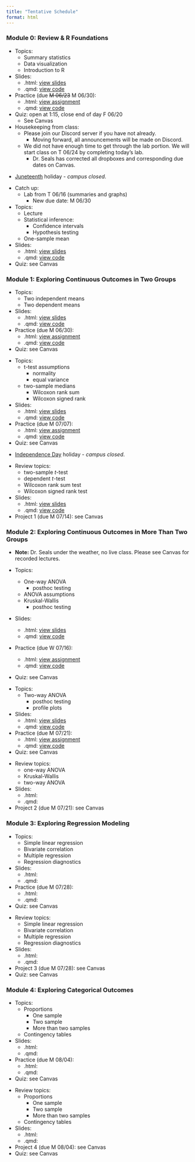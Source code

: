 ```yaml
---
title: "Tentative Schedule"
format: html
---
```


### **Module 0: Review & R Foundations**

::: {.callout-tip title="Tuesday, June 17, 2025:" collapse="true" open="true"}

- Topics:
    - Summary statistics 
    - Data visualization
    - Introduction to R
- Slides:
    - .html: <a href="https://samanthaseals.github.io/STA4173Su25/files/slides/STA4173-Su25-06-17-T-summary-visualization.html">view slides</a>
    - .qmd: <a href="https://github.com/samanthaseals/STA4173Su25/blob/main/files/slides/STA4173-Su25-06-17-T-summary-visualization.qmd">view code</a>
- Practice (due <s>M 06/23</s> M 06/30):
    - .html: <a href="https://samanthaseals.github.io/STA4173Su25/files/practice/06-17-T-summary-practice.html">view assignment</a>
    - .qmd: <a href="https://github.com/samanthaseals/STA4173Su25/blob/main/files/practice/06-17-T-summary-practice.qmd">view code</a>
- Quiz: open at 1:15, close end of day F 06/20 
    - See Canvas
    
- Housekeeping from class:
    - Please join our Discord server if you have not already.
        - Moving forward, all announcements will be made on Discord.
    - We did not have enough time to get through the lab portion. We will start class on T 06/24 by completing today's lab.
        - Dr. Seals has corrected all dropboxes and corresponding due dates on Canvas.

:::

::: {.callout-tip title="Thursday, June 19, 2025:" collapse="true" open="true"}

- <a href="https://nmaahc.si.edu/explore/stories/what-juneteenth">Juneteenth</a> holiday - *campus closed*.

:::

::: {.callout-tip title="Tuesday, June 24, 2025:" collapse="true" open="true"}

- Catch up:
    - Lab from T 06/16 (summaries and graphs)
        - New due date: M 06/30
- Topics:
    - Lecture
    - Statistical inference: 
        - Confidence intervals
        - Hypothesis testing
    - One-sample mean
- Slides:
    - .html: <a href="https://samanthaseals.github.io/STA4173Su25/files/slides/STA4173-Su25-06-24-T-inference-t-tests.html">view slides</a>
    - .qmd: <a href="https://github.com/samanthaseals/STA4173Su25/blob/main/files/slides/STA4173-Su25-06-24-T-inference-t-tests.qmd">view code</a>
- Quiz: see Canvas

:::

### **Module 1: Exploring Continuous Outcomes in Two Groups**

::: {.callout-tip title="Thursday, June 26, 2025:" collapse="true" open="true"}

- Topics:
    - Two independent means
    - Two dependent means
- Slides:
    - .html: <a href="https://samanthaseals.github.io/STA4173Su25/files/slides/STA4173-Su25-06-24-T-inference-t-tests.html">view slides</a>
    - .qmd: <a href="https://github.com/samanthaseals/STA4173Su25/blob/main/files/slides/STA4173-Su25-06-24-T-inference-t-tests.qmd">view code</a>
- Practice (due M 06/30):
    - .html: <a href="https://samanthaseals.github.io/STA4173Su25/files/practice/06-24-inference-practice.html">view assignment</a>
    - .qmd: <a href="https://github.com/samanthaseals/STA4173Su25/blob/main/files/practice/06-24-inference-practice.qmd">view code</a>
- Quiz: see Canvas    

:::

::: {.callout-tip title="Tuesday, July 1, 2025:" collapse="true" open="true"}

- Topics:
    - t-test assumptions
        - normality
        - equal variance
    - two-sample medians
        - Wilcoxon rank sum
        - Wilcoxon signed rank
- Slides:
    - .html: <a href="https://samanthaseals.github.io/STA4173Su25/files/slides/STA4173-Su25-07-01-T-t-test-assumptions-wilcoxons.html">view slides</a>
    - .qmd: <a href="https://github.com/samanthaseals/STA4173Su25/blob/main/files/slides/STA4173-Su25-07-01-T-t-test-assumptions-wilcoxons.qmd">view code</a>
- Practice (due M 07/07):
    - .html: <a href="https://samanthaseals.github.io/STA4173Su25/files/practice/07-01-practice.html">view assignment</a>
    - .qmd: <a href="https://github.com/samanthaseals/STA4173Su25/blob/main/files/practice/07-01-practice.qmd">view code</a>
- Quiz: see Canvas   

:::

::: {.callout-tip title="Thursday, July 3, 2025:" collapse="true" open="true"}

- <a href="https://en.wikipedia.org/wiki/Independence_Day_(United_States)">Independence Day</a> holiday - *campus closed*.

:::

::: {.callout-tip title="Tuesday, July 8, 2025:" collapse="true" open="true"}

- Review topics:
    - two-sample *t*-test
    - dependent *t*-test
    - Wilcoxon rank sum test
    - Wilcoxon signed rank test
- Slides:
    - .html: <a href="https://samanthaseals.github.io/STA4173Su25/files/slides/STA4173-Su25-07-08-T-mod1-review.html">view slides</a>
    - .qmd: <a href="https://github.com/samanthaseals/STA4173Su25/blob/main/files/slides/STA4173-Su25-07-08-T-mod1-review.qmd">view code</a>
- Project 1 (due M 07/14): see Canvas
  
:::

### **Module 2: Exploring Continuous Outcomes in More Than Two Groups**

::: {.callout-tip title="Thursday, July 10, 2025:" collapse="true" open="true"}

- **Note:** Dr. Seals under the weather, no live class. Please see Canvas for recorded lectures.

- Topics:
    - One-way ANOVA
        - posthoc testing
    - ANOVA assumptions
    - Kruskal-Wallis
        - posthoc testing
- Slides:
    - .html: <a href="https://samanthaseals.github.io/STA4173Su25/files/slides/STA4173-Su25-07-10-R-one-way-ANOVA.html">view slides</a>
    - .qmd: <a href="https://github.com/samanthaseals/STA4173Su25/blob/main/files/slides/STA4173-Su25-07-10-R-one-way-ANOVA.qmd">view code</a>
- Practice (due W 07/16):
    - .html: <a href="https://samanthaseals.github.io/STA4173Su25/files/practice/07-10-practice.html">view assignment</a>
    - .qmd: <a href="https://github.com/samanthaseals/STA4173Su25/blob/main/files/practice/07-10-practice.qmd">view code</a>
- Quiz: see Canvas 
  
:::

::: {.callout-tip title="Tuesday, July 15, 2025:" collapse="true" open="true"}

- Topics:
    - Two-way ANOVA
        - posthoc testing
        - profile plots
- Slides:
    - .html: <a href="https://samanthaseals.github.io/STA4173Su25/files/slides/STA4173-Su25-07-15-T-two-way-ANOVA.html">view slides</a>
    - .qmd: <a href="https://github.com/samanthaseals/STA4173Su25/blob/main/files/slides/STA4173-Su25-07-15-T-two-way-ANOVA.qmd">view code</a>
- Practice (due M 07/21):
    - .html: <a href="https://samanthaseals.github.io/STA4173Su25/files/practice/07-15-practice.html">view assignment</a>
    - .qmd: <a href="https://github.com/samanthaseals/STA4173Su25/blob/main/files/practice/07-15-practice.qmd">view code</a>
- Quiz: see Canvas  

:::

::: {.callout-tip title="Thursday, July 17, 2025:" collapse="true" open="true"}

- Review topics:
    - one-way ANOVA
    - Kruskal-Wallis
    - two-way ANOVA
- Slides:
    - .html: 
    - .qmd: 
- Project 2 (due M 07/21): see Canvas

:::

### **Module 3: Exploring Regression Modeling**

::: {.callout-tip title="Tuesday, July 22, 2025:" collapse="true" open="true"}

- Topics:
    - Simple linear regression
    - Bivariate correlation
    - Multiple regression
    - Regression diagnostics
- Slides:
    - .html: 
    - .qmd: 
- Practice (due M 07/28):
    - .html:
    - .qmd:
- Quiz: see Canvas  
  
:::

::: {.callout-tip title="Thursday, July 24, 2025:" collapse="true" open="true"}

- Review topics:
    - Simple linear regression
    - Bivariate correlation
    - Multiple regression
    - Regression diagnostics
- Slides:
    - .html: 
    - .qmd: 
- Project 3 (due M 07/28): see Canvas
- Quiz: see Canvas

:::

### **Module 4: Exploring Categorical Outcomes**

::: {.callout-tip title="Tuesday, July 29, 2025:" collapse="true" open="true"}

- Topics:
    - Proportions
        - One sample
        - Two sample
        - More than two samples 
    - Contingency tables
- Slides:
    - .html: 
    - .qmd: 
- Practice (due M 08/04):
    - .html:
    - .qmd:
- Quiz: see Canvas  

:::

::: {.callout-tip title="Thursday, July 31, 2025:" collapse="true" open="true"}

- Review topics:
    - Proportions
        - One sample
        - Two sample
        - More than two samples 
    - Contingency tables
- Slides:
    - .html: 
    - .qmd: 
- Project 4 (due M 08/04): see Canvas
- Quiz: see Canvas 
  
:::

